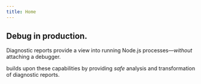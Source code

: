 ```yaml
---
title: Home
---
```



## Debug in production.

<PageDescription>

Diagnostic reports provide a view into running Node.js processes—_without_ attaching a debugger.

**<Metadata prop="packageName"/>** builds upon these capabilities by providing _safe_ analysis and transformation of diagnostic reports.

</PageDescription>
